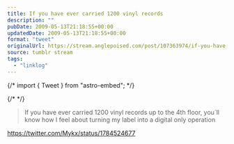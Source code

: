 ```yaml
---
title: If you have ever carried 1200 vinyl records
description: ""
pubDate: 2009-05-13T21:18:55+00:00
updatedDate: 2009-05-13T21:18:55+00:00
format: "tweet"
originalUrl: https://stream.anglepoised.com/post/107363974/if-you-have-ever-carried-1200-vinyl-records-up-to
source: tumblr stream
tags:
  - "linklog"
---
```


{/* import { Tweet } from "astro-embed"; */}

{/* <Tweet id="https://twitter.com/Mykx/status/1784524677" /> */}

> If you have ever carried 1200 vinyl records up to the 4th floor, you´ll know how I feel about turning my label into a digital only operation

https://twitter.com/Mykx/status/1784524677
